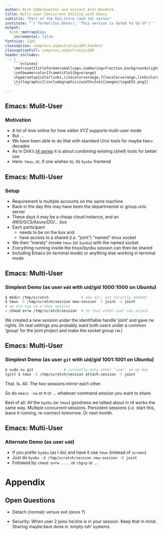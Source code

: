 ```yaml
---
author: Dirk Eddelbuettel and Vincent Arel-Bundock
title: Multi-user Concurrent Editing with Emacs
subtitle: "Part of the ESS-Intro (and t4) series"
institute: "`r format(Sys.Date(), 'This version is dated %d %b %Y')`"
output:
  binb::metropolis:
    incremental: false
fontsize: 12pt
classoption: compress,aspectratio=169,handout
classoptionFull: compress,aspectratio=169
header-includes:
  - |
    ```{=latex}
    \metroset{titleformat=smallcaps,numbering=fraction,background=light}
    \setbeamercolor{frametitle}{bg=orange}
    \hypersetup{colorlinks,citecolor=orange,filecolor=orange,linkcolor=orange,urlcolor=orange}
    \titlegraphic{\includegraphics[width=2cm]{images/logoESS.png}}
    ```
---
```



## Emacs: Mulit-User

### Motivation

- A lot of love online for how _editor XYZ_ supports multi-user mode
- But ...
- We have been able to do that with standard Unix tools for maybe two+
  decades
- As in Dirk's [_t4_ series](http://dirk.eddelbuettel.com/blog/code/t4/) it
  is about _combining_ existing (shell) tools for better use
- Here: `tmux`, or, if one wishes to, its `byobu` frontend

## Emacs: Multi-User

### Setup

- Requirement is multiple accounts on the same machine
- Back in the day this may have been the departmental or group unix server
- These days it may be a cheap cloud instance, and an AWS/GCS/Azure/DO/... box
- Each participant 
  - needs to be on the box and 
  - have access to a shared (_i.e._ "joint") "named" tmux socket
- We then "merely" invoke `tmux` (or `byobu`) with the named socket
- *Everything* running inside the tmux/byobu session can then be shared
- Including Emacs (in terminal mode)  or anything else working in terminal
  mode 

## Emacs: Multi-User

### Simplest Demo (as user `edd` with uid/gid 1000:1000 on Ubuntu)

```sh
$ mkdir /tmp/scratch               # new dir, not strictly needed
$ tmux -S /tmp/scratch/session new-session -t joint -s joint
# we are now in a tmux session
> chmod o+rw /tmp/scratch/session  # so that other user can access
```

\medskip

We created a _new session_ under the identifiable handle 'joint' and gave rw
rights. (In real settings you probably want both users under a common 'group'
for the joint project and make the socket group rw.)

## Emacs: Multi-User

### Simplest Demo (as user `git` with uid/gid 1001:1001 on Ubuntu)

```sh
$ sudo su git              # currently only other 'user' on my box
(git) $ tmux -S /tmp/scratch/session attach-session -t joint 
```

That. Is. All. The two sessions mirror each other.

So do `emacs -nw` or `R` or ... whatever command session you want to share.

Best of all: _All_ the `byobu` (or `tmux`) goodness we talked about in t4
works the same way. Multiple concurrent sessions. Persistent sessions (_i.e._
start this, leave it running, re-connect tomorrow. Or next month.


## Emacs: Multi-User

### Alternate Demo (as user `edd`)

- If you prefer `byobu` (as I do) and have it use `tmux` (instead of
  `screen`)
- Just do `byobu -S /tmp/scratch/session new-session -t joint` 
- Followed by `chmod o+rw ....` or `chgrp` or ...


# Appendix

## Open Questions

- Detach (normal) versus exit (once ?)

- Security:  When user 2 joins he/she is in your session. Keep that in mind.
Sharing maybe best done in 'empty-ish' systems

